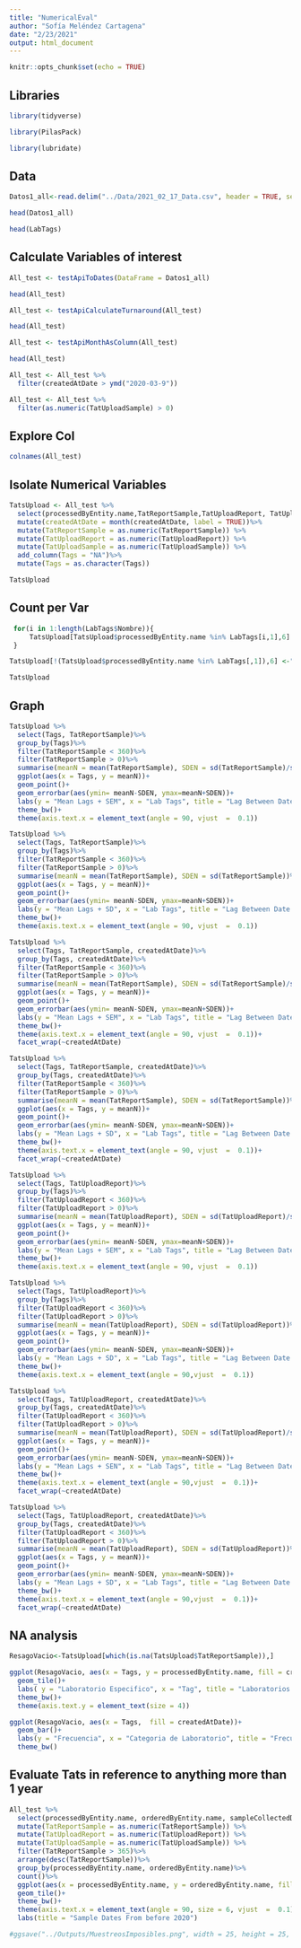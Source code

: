 ```yaml
---
title: "NumericalEval"
author: "Sofía Meléndez Cartagena"
date: "2/23/2021"
output: html_document
---
```


```r
knitr::opts_chunk$set(echo = TRUE)
```

## Libraries
```r
library(tidyverse)
```

```r
library(PilasPack)
```

```r
library(lubridate)
```


## Data

```r
Datos1_all<-read.delim("../Data/2021_02_17_Data.csv", header = TRUE, sep = ",", row.names = 1)

head(Datos1_all)
```

```r
head(LabTags)
```

## Calculate Variables of interest

```r
All_test <- testApiToDates(DataFrame = Datos1_all)

head(All_test)
```

```r
All_test <- testApiCalculateTurnaround(All_test)

head(All_test)
```

```r
All_test <- testApiMonthAsColumn(All_test)

head(All_test)
```


```r
All_test <- All_test %>%
  filter(createdAtDate > ymd("2020-03-9"))
```



```r
All_test <- All_test %>%
  filter(as.numeric(TatUploadSample) > 0)
```



## Explore Col

```r
colnames(All_test)
```

## Isolate Numerical Variables

```r
TatsUpload <- All_test %>%
  select(processedByEntity.name,TatReportSample,TatUploadReport, TatUploadSample, createdAtDate) %>%
  mutate(createdAtDate = month(createdAtDate, label = TRUE))%>%
  mutate(TatReportSample = as.numeric(TatReportSample)) %>%
  mutate(TatUploadReport = as.numeric(TatUploadReport)) %>%
  mutate(TatUploadSample = as.numeric(TatUploadSample)) %>%
  add_column(Tags = "NA")%>%
  mutate(Tags = as.character(Tags))

TatsUpload
```

## Count per Var



```r
 for(i in 1:length(LabTags$Nombre)){
     TatsUpload[TatsUpload$processedByEntity.name %in% LabTags[i,1],6] <- LabTags[i,3]
 }

TatsUpload[!(TatsUpload$processedByEntity.name %in% LabTags[,1]),6] <-"Other"

TatsUpload
```





## Graph

```r
TatsUpload %>%
  select(Tags, TatReportSample)%>%
  group_by(Tags)%>%
  filter(TatReportSample < 360)%>%
  filter(TatReportSample > 0)%>%
  summarise(meanN = mean(TatReportSample), SDEN = sd(TatReportSample)/sqrt(length(TatReportSample)))%>%
  ggplot(aes(x = Tags, y = meanN))+
  geom_point()+
  geom_errorbar(aes(ymin= meanN-SDEN, ymax=meanN+SDEN))+
  labs(y = "Mean Lags + SEM", x = "Lab Tags", title = "Lag Between Date Sampled and Date Reported")+
  theme_bw()+
  theme(axis.text.x = element_text(angle = 90, vjust  =  0.1))

```

```r
TatsUpload %>%
  select(Tags, TatReportSample)%>%
  group_by(Tags)%>%
  filter(TatReportSample < 360)%>%
  filter(TatReportSample > 0)%>%
  summarise(meanN = mean(TatReportSample), SDEN = sd(TatReportSample))%>%
  ggplot(aes(x = Tags, y = meanN))+
  geom_point()+
  geom_errorbar(aes(ymin= meanN-SDEN, ymax=meanN+SDEN))+
  labs(y = "Mean Lags + SD", x = "Lab Tags", title = "Lag Between Date Sampled and Date Reported")+
  theme_bw()+
  theme(axis.text.x = element_text(angle = 90, vjust  =  0.1))

```


```r
TatsUpload %>%
  select(Tags, TatReportSample, createdAtDate)%>%
  group_by(Tags, createdAtDate)%>%
  filter(TatReportSample < 360)%>%
  filter(TatReportSample > 0)%>%
  summarise(meanN = mean(TatReportSample), SDEN = sd(TatReportSample)/sqrt(length(TatReportSample)))%>%
  ggplot(aes(x = Tags, y = meanN))+
  geom_point()+
  geom_errorbar(aes(ymin= meanN-SDEN, ymax=meanN+SDEN))+
  labs(y = "Mean Lags + SEM", x = "Lab Tags", title = "Lag Between Date Sampled and Date Reported")+
  theme_bw()+
  theme(axis.text.x = element_text(angle = 90, vjust  =  0.1))+
  facet_wrap(~createdAtDate)

```

```r
TatsUpload %>%
  select(Tags, TatReportSample, createdAtDate)%>%
  group_by(Tags, createdAtDate)%>%
  filter(TatReportSample < 360)%>%
  filter(TatReportSample > 0)%>%
  summarise(meanN = mean(TatReportSample), SDEN = sd(TatReportSample))%>%
  ggplot(aes(x = Tags, y = meanN))+
  geom_point()+
  geom_errorbar(aes(ymin= meanN-SDEN, ymax=meanN+SDEN))+
  labs(y = "Mean Lags + SD", x = "Lab Tags", title = "Lag Between Date Sampled and Date Reported")+
  theme_bw()+
  theme(axis.text.x = element_text(angle = 90, vjust  =  0.1))+
  facet_wrap(~createdAtDate)

```

```r
TatsUpload %>%
  select(Tags, TatUploadReport)%>%
  group_by(Tags)%>%
  filter(TatUploadReport < 360)%>%
  filter(TatUploadReport > 0)%>%
  summarise(meanN = mean(TatUploadReport), SDEN = sd(TatUploadReport)/sqrt(length(TatUploadReport)))%>%
  ggplot(aes(x = Tags, y = meanN))+
  geom_point()+
  geom_errorbar(aes(ymin= meanN-SDEN, ymax=meanN+SDEN))+
  labs(y = "Mean Lags + SEM", x = "Lab Tags", title = "Lag Between Date Reported and Date Upload")+
  theme_bw()+
  theme(axis.text.x = element_text(angle = 90, vjust  =  0.1))

```

```r
TatsUpload %>%
  select(Tags, TatUploadReport)%>%
  group_by(Tags)%>%
  filter(TatUploadReport < 360)%>%
  filter(TatUploadReport > 0)%>%
  summarise(meanN = mean(TatUploadReport), SDEN = sd(TatUploadReport))%>%
  ggplot(aes(x = Tags, y = meanN))+
  geom_point()+
  geom_errorbar(aes(ymin= meanN-SDEN, ymax=meanN+SDEN))+
  labs(y = "Mean Lags + SD", x = "Lab Tags", title = "Lag Between Date Reported and Date Upload")+
  theme_bw()+
  theme(axis.text.x = element_text(angle = 90,vjust  =  0.1))

```

```r
TatsUpload %>%
  select(Tags, TatUploadReport, createdAtDate)%>%
  group_by(Tags, createdAtDate)%>%
  filter(TatUploadReport < 360)%>%
  filter(TatUploadReport > 0)%>%
  summarise(meanN = mean(TatUploadReport), SDEN = sd(TatUploadReport)/sqrt(length(TatUploadReport)))%>%
  ggplot(aes(x = Tags, y = meanN))+
  geom_point()+
  geom_errorbar(aes(ymin= meanN-SDEN, ymax=meanN+SDEN))+
  labs(y = "Mean Lags + SEN", x = "Lab Tags", title = "Lag Between Date Sampled and Date Reported")+
  theme_bw()+
  theme(axis.text.x = element_text(angle = 90,vjust  =  0.1))+
  facet_wrap(~createdAtDate)

```

```r
TatsUpload %>%
  select(Tags, TatUploadReport, createdAtDate)%>%
  group_by(Tags, createdAtDate)%>%
  filter(TatUploadReport < 360)%>%
  filter(TatUploadReport > 0)%>%
  summarise(meanN = mean(TatUploadReport), SDEN = sd(TatUploadReport))%>%
  ggplot(aes(x = Tags, y = meanN))+
  geom_point()+
  geom_errorbar(aes(ymin= meanN-SDEN, ymax=meanN+SDEN))+
  labs(y = "Mean Lags + SD", x = "Lab Tags", title = "Lag Between Date Sampled and Date Reported")+
  theme_bw()+
  theme(axis.text.x = element_text(angle = 90,vjust  =  0.1))+
  facet_wrap(~createdAtDate)

```
## NA analysis

```r
ResagoVacio<-TatsUpload[which(is.na(TatsUpload$TatReportSample)),]
```


```r
ggplot(ResagoVacio, aes(x = Tags, y = processedByEntity.name, fill = createdAtDate))+
  geom_tile()+
  labs( y = "Laboratorio Especifico", x = "Tag", title = "Laboratorios con cambo de rezago vacio")+
  theme_bw()+
  theme(axis.text.y = element_text(size = 4))
```

```r
ggplot(ResagoVacio, aes(x = Tags,  fill = createdAtDate))+
  geom_bar()+
  labs(y = "Frecuencia", x = "Categoria de Laboratorio", title = "Frecuencia de rezagos vacios")+
  theme_bw()

```

## Evaluate Tats in reference to anything more than 1 year


```r
All_test %>%
  select(processedByEntity.name, orderedByEntity.name, sampleCollectedDate,createdAtDate, orderResult.reportedDate, TatReportSample,TatUploadReport, TatUploadSample, patient.patientId)%>%
  mutate(TatReportSample = as.numeric(TatReportSample)) %>%
  mutate(TatUploadReport = as.numeric(TatUploadReport)) %>%
  mutate(TatUploadSample = as.numeric(TatUploadSample)) %>%
  filter(TatReportSample > 365)%>%
  arrange(desc(TatReportSample))%>%
  group_by(processedByEntity.name, orderedByEntity.name)%>%
  count()%>%
  ggplot(aes(x = processedByEntity.name, y = orderedByEntity.name, fill = n))+
  geom_tile()+
  theme_bw()+
  theme(axis.text.x = element_text(angle = 90, size = 6, vjust  =  0.1), axis.text.y = element_text(size = 5))+
  labs(title = "Sample Dates From before 2020")

#ggsave("../Outputs/MuestreosImposibles.png", width = 25, height = 25, units = "cm")

```

